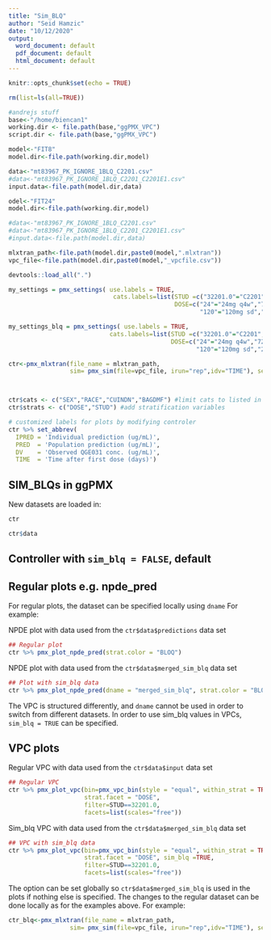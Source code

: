 ```yaml
---
title: "Sim_BLQ"
author: "Seid Hamzic"
date: "10/12/2020"
output:
  word_document: default
  pdf_document: default
  html_document: default
---
```


```r
knitr::opts_chunk$set(echo = TRUE)
```


```r
rm(list=ls(all=TRUE))

#andrejs stuff
base<-"/home/biencan1"
working.dir <- file.path(base,"ggPMX_VPC")
script.dir <- file.path(base,"ggPMX_VPC")

model<-"FIT8"
model.dir<-file.path(working.dir,model)

data<-"mt83967_PK_IGNORE_1BLQ_C2201.csv"
#data<-"mt83967_PK_IGNORE_1BLQ_C2201_C2201E1.csv"
input.data<-file.path(model.dir,data)

odel<-"FIT24"
model.dir<-file.path(working.dir,model)

#data<-"mt83967_PK_IGNORE_1BLQ_C2201.csv"
#data<-"mt83967_PK_IGNORE_1BLQ_C2201_C2201E1.csv"
#input.data<-file.path(model.dir,data)

mlxtran_path<-file.path(model.dir,paste0(model,".mlxtran"))
vpc_file<-file.path(model.dir,paste0(model,"_vpcfile.csv"))

devtools::load_all(".")

my_settings = pmx_settings(	use.labels = TRUE,
                             cats.labels=list(STUD =c("32201.0"="C2201", "32201.1"="C2201E1"),
                                              DOSE=c("24"="24mg q4w","72"="72mg q4w",
                                                     "120"="120mg sd","240"="240mg q4w")))

my_settings_blq = pmx_settings(	use.labels = TRUE,
                            cats.labels=list(STUD =c("32201.0"="C2201", "32201.1"="C2201E1"),
                                             DOSE=c("24"="24mg q4w","72"="72mg q4w",
                                                    "120"="120mg sd","240"="240mg q4w")), sim_blq = TRUE)

ctr<-pmx_mlxtran(file_name = mlxtran_path,
                 sim= pmx_sim(file=vpc_file, irun="rep",idv="TIME"), settings = my_settings)



ctr$cats <- c("SEX","RACE","CUINDN","BAGDMF") #limit cats to listed in the analysis plan
ctr$strats <- c("DOSE","STUD") #add stratification variables

# customized labels for plots by modifying controler
ctr %>% set_abbrev( 
  IPRED = 'Individual prediction (ug/mL)', 
  PRED  = 'Population prediction (ug/mL)', 
  DV    = 'Observed QGE031 conc. (ug/mL)',
  TIME  = 'Time after first dose (days)')
```

## SIM_BLQs in ggPMX

New datasets are loaded in:
```r
ctr
```

```r
ctr$data
```



## Controller with `sim_blq = FALSE`, default

## Regular plots e.g. npde_pred

For regular plots, the dataset can be specified locally using `dname`
For example:

NPDE plot with data used from the `ctr$data$predictions` data set
```r
## Regular plot
ctr %>% pmx_plot_npde_pred(strat.color = "BLOQ")
```

NPDE plot with data used from the `ctr$data$merged_sim_blq` data set
```r
## Plot with sim_blq data
ctr %>% pmx_plot_npde_pred(dname = "merged_sim_blq", strat.color = "BLOQ")
```

The VPC is structured differently, and `dname` cannot be used in order to switch from different datasets.
In order to use sim_blq values in VPCs, `sim_blq = TRUE` can be specified.

## VPC plots

Regular VPC with data used from the `ctr$data$input` data set
```r
## Regular VPC
ctr %>% pmx_plot_vpc(bin=pmx_vpc_bin(style = "equal", within_strat = TRUE),
                     strat.facet = "DOSE",
                     filter=STUD==32201.0,
                     facets=list(scales="free"))
```

Sim_blq VPC with data used from the `ctr$data$merged_sim_blq` data set
```r
## VPC with sim_blq data
ctr %>% pmx_plot_vpc(bin=pmx_vpc_bin(style = "equal", within_strat = TRUE),
                     strat.facet = "DOSE", sim_blq =TRUE,
                     filter=STUD==32201.0,
                     facets=list(scales="free"))
```

The option can be set globally so `ctr$data$merged_sim_blq` is used in the plots if nothing else is specified.
The changes to the regular dataset can be done locally as for the examples above.
For example:
```r

ctr_blq<-pmx_mlxtran(file_name = mlxtran_path,
                 sim= pmx_sim(file=vpc_file, irun="rep",idv="TIME"), settings = pmx_settings(sim_blq = TRUE))
```